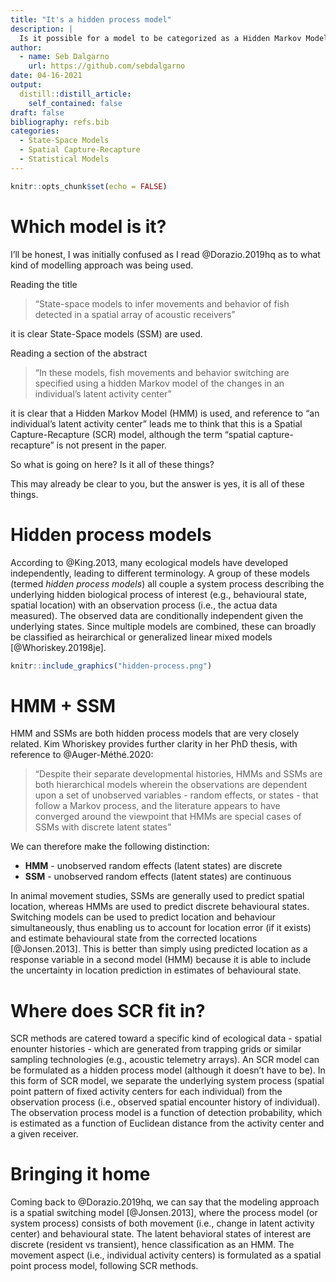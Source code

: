 ```yaml
---
title: "It's a hidden process model"
description: |
  Is it possible for a model to be categorized as a Hidden Markov Model, State-Space Model, and Spatial Capture-Recapture model, all at the same time? 
author:
  - name: Seb Dalgarno
    url: https://github.com/sebdalgarno
date: 04-16-2021
output:
  distill::distill_article:
    self_contained: false
draft: false
bibliography: refs.bib
categories: 
  - State-Space Models
  - Spatial Capture-Recapture
  - Statistical Models
---
```



```r
knitr::opts_chunk$set(echo = FALSE)
```

# Which model is it?
I'll be honest, I was initially confused as I read @Dorazio.2019hq as to what kind of modelling approach was being used. 

Reading the title  

> "State-space models to infer movements and behavior of fish detected in a spatial array of acoustic receivers"

it is clear State-Space models (SSM) are used.

Reading a section of the abstract

> "In these models, fish movements and behavior switching are specified using a hidden Markov model of the changes in an individual’s latent activity center"

it is clear that a Hidden Markov Model (HMM) is used, and reference to "an individual's latent activity center" leads me to think that this is a Spatial Capture-Recapture (SCR) model, although the term "spatial capture-recapture" is not present in the paper.

So what is going on here? Is it all of these things? 

This may already be clear to you, but the answer is yes, it is all of these things. 

# Hidden process models

According to @King.2013, many ecological models have developed independently, leading to different terminology. A group of these models (termed *hidden process models*) all couple a system process describing the underlying hidden biological process of interest (e.g., behavioural state, spatial location) with an observation process (i.e., the actua data measured). The observed data are conditionally independent given the underlying states. Since multiple models are combined, these can broadly be classified as heirarchical or generalized linear mixed models [@Whoriskey.20198je].

```r
knitr::include_graphics("hidden-process.png")
```


# HMM + SSM
HMM and SSMs are both hidden process models that are very closely related. Kim Whoriskey provides further clarity in her PhD thesis, with reference to @Auger-Méthé.2020:  

> "Despite their separate developmental histories, HMMs and SSMs are both hierarchical models wherein the observations are dependent upon a set of unobserved variables - random effects, or states - that follow a Markov process, and the literature appears to have converged around the viewpoint that HMMs are special cases of SSMs with discrete latent states" 

We can therefore make the following distinction:   

- **HMM** - unobserved random effects (latent states) are discrete  
- **SSM** - unobserved random effects (latent states) are continuous  

In animal movement studies, SSMs are generally used to predict spatial location, whereas HMMs are used to predict discrete behavioural states. Switching models can be used to predict location and behaviour simultaneously, thus enabling us to account for location error (if it exists) and estimate behavioural state from the corrected locations [@Jonsen.2013]. This is better than simply using predicted location as a response variable in a second model (HMM) because it is able to include the uncertainty in location prediction in estimates of behavioural state.

# Where does SCR fit in?
SCR methods are catered toward a specific kind of ecological data - spatial enounter histories - which are generated from trapping grids or similar sampling technologies (e.g., acoustic telemetry arrays). An SCR model can be formulated as a hidden process model (although it doesn't have to be). In this form of SCR model, we separate the underlying system process (spatial point pattern of fixed activity centers for each individual) from the observation process (i.e., observed spatial encounter history of individual). The observation process model is a function of detection probability, which is estimated as a function of Euclidean distance from the activity center and a given receiver.

# Bringing it home

Coming back to @Dorazio.2019hq, we can say that the modeling approach is a spatial switching model [@Jonsen.2013], where the process model (or system process) consists of both movement (i.e., change in latent activity center) and behavioural state. The latent behavioral states of interest are discrete (resident vs transient), hence classification as an HMM. The movement aspect (i.e., individual activity centers) is formulated as a spatial point process model, following SCR methods.  


